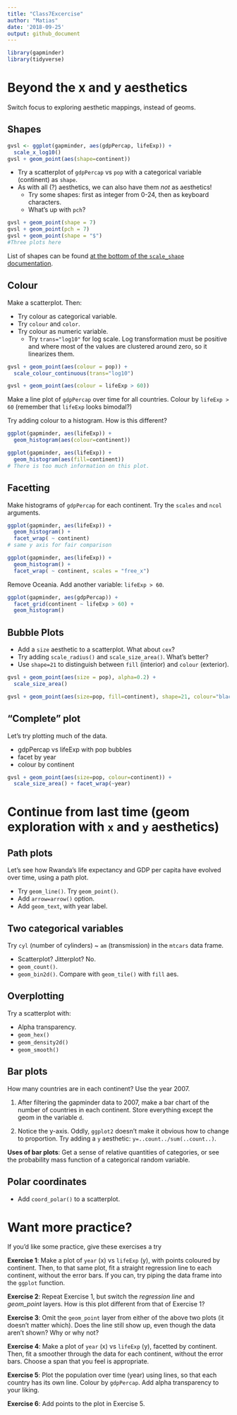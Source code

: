 ```yaml
---
title: "Class7Excercise"
author: "Matias"
date: '2018-09-25'
output: github_document
---
```


```r
library(gapminder)
library(tidyverse)
```

# Beyond the x and y aesthetics

Switch focus to exploring aesthetic mappings, instead of geoms. 

## Shapes

```r

gvsl <- ggplot(gapminder, aes(gdpPercap, lifeExp)) +
  scale_x_log10()
gvsl + geom_point(aes(shape=continent))

```


- Try a scatterplot of `gdpPercap` vs `pop` with a categorical variable (continent) as `shape`.
- As with all (?) aesthetics, we can also have them _not_ as aesthetics!
    - Try some shapes: first as integer from 0-24, then as keyboard characters.
    - What's up with `pch`?
    
```r

gvsl + geom_point(shape = 7)
gvsl + geom_point(pch = 7)
gvsl + geom_point(shape = "$")
#Three plots here

```
    

List of shapes can be found [at the bottom of the `scale_shape` documentation](https://ggplot2.tidyverse.org/reference/scale_shape.html).

## Colour

Make a scatterplot. Then:

- Try colour as categorical variable.
- Try `colour` and `color`. 
- Try colour as numeric variable.
    - Try `trans="log10"` for log scale.
    Log transformation must be positive and where most of the values are clustered around zero, so it linearizes them.

```r

gvsl + geom_point(aes(colour = pop)) +
  scale_colour_continuous(trans="log10")

```

```r

gvsl + geom_point(aes(colour = lifeExp > 60))

```


Make a line plot of `gdpPercap` over time for all countries. Colour by `lifeExp > 60` (remember that `lifeExp` looks bimodal?)


Try adding colour to a histogram. How is this different?

```r

ggplot(gapminder, aes(lifeExp)) +
  geom_histogram(aes(colour=continent))

```

```r

ggplot(gapminder, aes(lifeExp)) +
  geom_histogram(aes(fill=continent))
# There is too much information on this plot.

```


## Facetting

Make histograms of `gdpPercap` for each continent. Try the `scales` and `ncol` arguments. 

```r

ggplot(gapminder, aes(lifeExp)) +
  geom_histogram() +
  facet_wrap( ~ continent)
# same y axis for fair comparison

```


```r

ggplot(gapminder, aes(lifeExp)) +
  geom_histogram() +
  facet_wrap( ~ continent, scales = "free_x")

```


Remove Oceania. Add another variable: `lifeExp > 60`. 

```r

ggplot(gapminder, aes(gdpPercap)) +
  facet_grid(continent ~ lifeExp > 60) +
  geom_histogram()

```

## Bubble Plots

- Add a `size` aesthetic to a scatterplot. What about `cex`?
- Try adding `scale_radius()` and `scale_size_area()`. What's better?
- Use `shape=21` to distinguish between `fill` (interior) and `colour` (exterior).

```r

gvsl + geom_point(aes(size = pop), alpha=0.2) +
  scale_size_area()

```

```r

gvsl + geom_point(aes(size=pop, fill=continent), shape=21, colour="black", alpha=0.6)

```


## "Complete" plot

Let's try plotting much of the data.

- gdpPercap vs lifeExp with pop bubbles
- facet by year
- colour by continent

```r

gvsl + geom_point(aes(size=pop, colour=continent)) +
  scale_size_area() + facet_wrap(~year)

```


# Continue from last time (geom exploration with `x` and `y` aesthetics)

## Path plots

Let's see how Rwanda's life expectancy and GDP per capita have evolved over time, using a path plot.

- Try `geom_line()`. Try `geom_point()`.
- Add `arrow=arrow()` option.
- Add `geom_text`, with year label. 


## Two categorical variables

Try `cyl` (number of cylinders) ~ `am` (transmission) in the `mtcars` data frame.

- Scatterplot? Jitterplot? No.
- `geom_count()`.
- `geom_bin2d()`. Compare with `geom_tile()` with `fill` aes.

## Overplotting

Try a scatterplot with:

- Alpha transparency.
- `geom_hex()`
- `geom_density2d()`
- `geom_smooth()`


## Bar plots

How many countries are in each continent? Use the year 2007.

1. After filtering the gapminder data to 2007, make a bar chart of the number of countries in each continent. Store everything except the geom in the variable `d`.



2. Notice the y-axis. Oddly, `ggplot2` doesn't make it obvious how to change to proportion. Try adding a `y` aesthetic: `y=..count../sum(..count..)`.



__Uses of bar plots__: Get a sense of relative quantities of categories, or see the probability mass function of a categorical random variable.



## Polar coordinates

- Add `coord_polar()` to a scatterplot.


# Want more practice?

If you'd like some practice, give these exercises a try

__Exercise 1__: Make a plot of `year` (x) vs `lifeExp` (y), with points coloured by continent. Then, to that same plot, fit a straight regression line to each continent, without the error bars. If you can, try piping the data frame into the `ggplot` function.

__Exercise 2__: Repeat Exercise 1, but switch the _regression line_ and _geom\_point_ layers. How is this plot different from that of Exercise 1?

__Exercise 3__: Omit the `geom_point` layer from either of the above two plots (it doesn't matter which). Does the line still show up, even though the data aren't shown? Why or why not?

__Exercise 4__: Make a plot of `year` (x) vs `lifeExp` (y), facetted by continent. Then, fit a smoother through the data for each continent, without the error bars. Choose a span that you feel is appropriate.

__Exercise 5__: Plot the population over time (year) using lines, so that each country has its own line. Colour by `gdpPercap`. Add alpha transparency to your liking. 

__Exercise 6__: Add points to the plot in Exercise 5.
